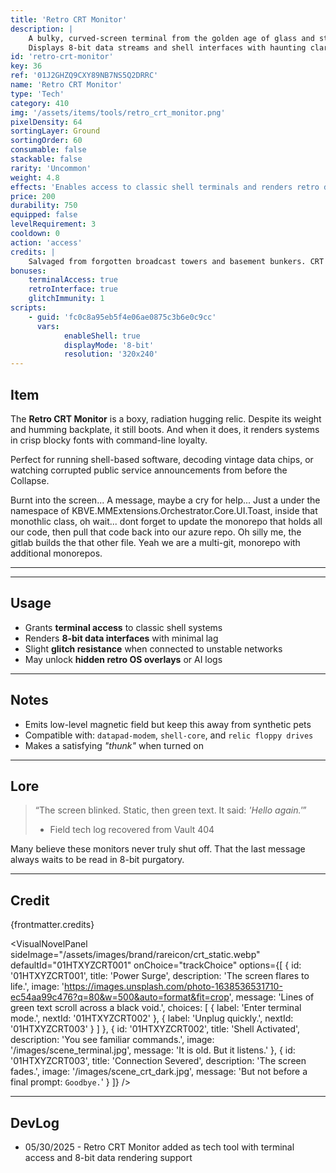 ```yaml
---
title: 'Retro CRT Monitor'
description: |
    A bulky, curved-screen terminal from the golden age of glass and static.
    Displays 8-bit data streams and shell interfaces with haunting clarity.
id: 'retro-crt-monitor'
key: 36
ref: '01J2GHZQ9CXY89NB7NS5Q2DRRC'
name: 'Retro CRT Monitor'
type: 'Tech'
category: 410
img: '/assets/items/tools/retro_crt_monitor.png'
pixelDensity: 64
sortingLayer: Ground
sortingOrder: 60
consumable: false
stackable: false
rarity: 'Uncommon'
weight: 4.8
effects: 'Enables access to classic shell terminals and renders retro data feeds.'
price: 200
durability: 750
equipped: false
levelRequirement: 3
cooldown: 0
action: 'access'
credits: |
    Salvaged from forgotten broadcast towers and basement bunkers. CRT manufactured pre-Singularity by CathoTech Industries. Art by KBVE Pixel Workshop.
bonuses:
    terminalAccess: true
    retroInterface: true
    glitchImmunity: 1
scripts:
    - guid: 'fc0c8a95eb5f4e06ae0875c3b6e0c9cc'
      vars:
            enableShell: true
            displayMode: '8-bit'
            resolution: '320x240'
---
```



## Item

The **Retro CRT Monitor** is a boxy, radiation hugging relic.
Despite its weight and humming backplate, it still boots. And when it does, it renders systems in crisp blocky fonts with command-line loyalty.

Perfect for running shell-based software, decoding vintage data chips, or watching corrupted public service announcements from before the Collapse.

Burnt into the screen... A message, maybe a cry for help...
Just a under the namespace of KBVE.MMExtensions.Orchestrator.Core.UI.Toast, inside that monothlic class, oh wait... dont forget to update the monorepo that holds all our code, then pull that code back into our azure repo.
Oh silly me, the gitlab builds the that other file. 
Yeah we are a multi-git, monorepo with additional monorepos.

---

<ItemDBPanel data={frontmatter} />

---

## Usage

- Grants **terminal access** to classic shell systems  
- Renders **8-bit data interfaces** with minimal lag  
- Slight **glitch resistance** when connected to unstable networks  
- May unlock **hidden retro OS overlays** or AI logs

---

## Notes

- Emits low-level magnetic field but keep this away from synthetic pets  
- Compatible with: `datapad-modem`, `shell-core`, and `relic floppy drives`  
- Makes a satisfying *"thunk"* when turned on

---

## Lore

> “The screen blinked. Static, then green text. It said: _'Hello again.'_”  
> - Field tech log recovered from Vault 404

Many believe these monitors never truly shut off.
That the last message always waits to be read in 8-bit purgatory.

---

## Credit

{frontmatter.credits}

<VisualNovelPanel
  sideImage="/assets/images/brand/rareicon/crt_static.webp"
  defaultId="01HTXYZCRT001"
  onChoice="trackChoice"
  options={[
    {
      id: '01HTXYZCRT001',
      title: 'Power Surge',
      description: 'The screen flares to life.',
      image: 'https://images.unsplash.com/photo-1638536531710-ec54aa99c476?q=80&w=500&auto=format&fit=crop',
      message: 'Lines of green text scroll across a black void.',
      choices: [
        { label: 'Enter terminal mode.', nextId: '01HTXYZCRT002' },
        { label: 'Unplug quickly.', nextId: '01HTXYZCRT003' }
      ]
    },
    {
      id: '01HTXYZCRT002',
      title: 'Shell Activated',
      description: 'You see familiar commands.',
      image: '/images/scene_terminal.jpg',
      message: 'It is old. But it listens.'
    },
    {
      id: '01HTXYZCRT003',
      title: 'Connection Severed',
      description: 'The screen fades.',
      image: '/images/scene_crt_dark.jpg',
      message: 'But not before a final prompt: `Goodbye.`'
    }
  ]}
/>

---

## DevLog

- 05/30/2025 - Retro CRT Monitor added as tech tool with terminal access and 8-bit data rendering support
